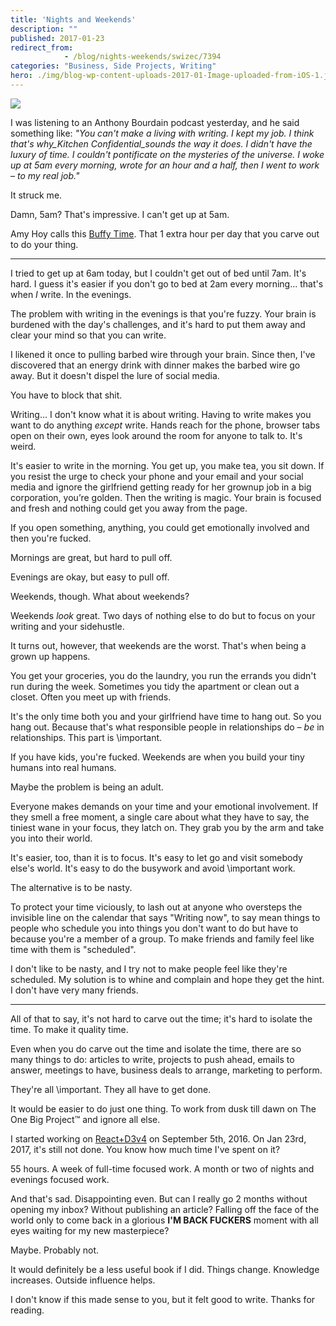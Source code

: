 ```yaml
---
title: 'Nights and Weekends'
description: ""
published: 2017-01-23
redirect_from: 
            - /blog/nights-weekends/swizec/7394
categories: "Business, Side Projects, Writing"
hero: ./img/blog-wp-content-uploads-2017-01-Image-uploaded-from-iOS-1.jpg
---
```

![](./img/blog-wp-content-uploads-2017-01-Image-uploaded-from-iOS-1.jpg)



I was listening to an Anthony Bourdain podcast yesterday, and he said something like: _&quot;You can&#x27;t make a living with writing. I kept my job. I think that&#x27;s why_Kitchen Confidential_sounds the way it does. I didn&#x27;t have the luxury of time. I couldn&#x27;t pontificate on the mysteries of the universe. I woke up at 5am every morning, wrote for an hour and a half, then I went to work – to my real job.&quot;_



It struck me.



Damn, 5am? That&#x27;s impressive. I can&#x27;t get up at 5am.



Amy Hoy calls this [Buffy Time](https://unicornfree.com/bootstrapping-series-8-special-bonus-guide-inside-make-a-million-bucks-or-watch-buffy). That 1 extra hour per day that you carve out to do your thing.



* * *



I tried to get up at 6am today, but I couldn&#x27;t get out of bed until 7am. It&#x27;s hard. I guess it&#x27;s easier if you don&#x27;t go to bed at 2am every morning… that&#x27;s when _I_ write. In the evenings.



The problem with writing in the evenings is that you&#x27;re fuzzy. Your brain is burdened with the day&#x27;s challenges, and it&#x27;s hard to put them away and clear your mind so that you can write.



I likened it once to pulling barbed wire through your brain. Since then, I&#x27;ve discovered that an energy drink with dinner makes the barbed wire go away. But it doesn&#x27;t dispel the lure of social media.



You have to block that shit.



Writing… I don&#x27;t know what it is about writing. Having to write makes you want to do anything _except_ write. Hands reach for the phone, browser tabs open on their own, eyes look around the room for anyone to talk to. It&#x27;s weird.



It&#x27;s easier to write in the morning. You get up, you make tea, you sit down. If you resist the urge to check your phone and your email and your social media and ignore the girlfriend getting ready for her grownup job in a big corporation, you’re golden. Then the writing is magic. Your brain is focused and fresh and nothing could get you away from the page.



If you open something, anything, you could get emotionally involved and then you&#x27;re fucked.



Mornings are great, but hard to pull off.



Evenings are okay, but easy to pull off.



Weekends, though. What about weekends?



Weekends _look_ great. Two days of nothing else to do but to focus on your writing and your sidehustle.



It turns out, however, that weekends are the worst. That&#x27;s when being a grown up happens.



You get your groceries, you do the laundry, you run the errands you didn&#x27;t run during the week. Sometimes you tidy the apartment or clean out a closet. Often you meet up with friends.



It&#x27;s the only time both you and your girlfriend have time to hang out. So you hang out. Because that&#x27;s what responsible people in relationships do – _be_ in relationships. This part is \\important.



If you have kids, you&#x27;re fucked. Weekends are when you build your tiny humans into real humans.



Maybe the problem is being an adult.



Everyone makes demands on your time and your emotional involvement. If they smell a free moment, a single care about what they have to say, the tiniest wane in your focus, they latch on. They grab you by the arm and take you into their world.



It&#x27;s easier, too, than it is to focus. It&#x27;s easy to let go and visit somebody else&#x27;s world. It&#x27;s easy to do the busywork and avoid \\important work.



The alternative is to be nasty.



To protect your time viciously, to lash out at anyone who oversteps the invisible line on the calendar that says &quot;Writing now&quot;, to say mean things to people who schedule you into things you don&#x27;t want to do but have to because you&#x27;re a member of a group. To make friends and family feel like time with them is &quot;scheduled&quot;.



I don&#x27;t like to be nasty, and I try not to make people feel like they&#x27;re scheduled. My solution is to whine and complain and hope they get the hint. I don&#x27;t have very many friends.



* * *



All of that to say, it&#x27;s not hard to carve out the time; it&#x27;s hard to isolate the time. To make it quality time.



Even when you do carve out the time and isolate the time, there are so many things to do: articles to write, projects to push ahead, emails to answer, meetings to have, business deals to arrange, marketing to perform.



They&#x27;re all \\important. They all have to get done.



It would be easier to do just one thing. To work from dusk till dawn on The One Big Project™ and ignore all else.



I started working on [React+D3v4](https://gumroad.com/l/mTWg) on September 5th, 2016. On Jan 23rd, 2017, it&#x27;s still not done. You know how much time I&#x27;ve spent on it?



55 hours. A week of full-time focused work. A month or two of nights and evenings focused work.



And that&#x27;s sad. Disappointing even. But can I really go 2 months without opening my inbox? Without publishing an article? Falling off the face of the world only to come back in a glorious **I&#x27;M BACK FUCKERS** moment with all eyes waiting for my new masterpiece?



Maybe. Probably not.



It would definitely be a less useful book if I did. Things change. Knowledge increases. Outside influence helps.



I don&#x27;t know if this made sense to you, but it felt good to write. Thanks for reading.